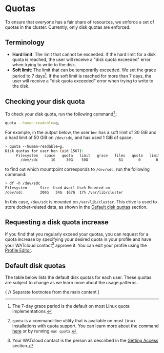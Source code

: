 # Quotas

To ensure that everyone has a fair share of resources, we enforce a set of quotas in the cluster.
Currently, only disk quotas are enforced.

## Terminology

- **Hard limit**: The limit that cannot be exceeded. If the hard limit for a disk quota is reached,
    the user will receive a "disk quota exceeded" error when trying to write to the disk.
- **Soft limit**: The limit that can be temporarily exceeded. We set the grace period to 7 days[^7-day-grace].
    If the soft limit is reached for more than 7 days, the user will receive a "disk quota exceeded"
    error when trying to write to the disk.

[^7-day-grace]: The 7-day grace period is the default on most Linux quota implementations.

## Checking your disk quota

To check your disk quota, run the following command[^quota-command]:

[^quota-command]: `quota` is a command-line utility that is available on most Linux installations with quota support. You can learn more about the
    command [here](https://linux.die.net/man/1/quota) or by running `man quota`.

```bash
quota --human-readable=g,
```

For example, in the output below, the user `ben` has a soft limit of 30 GiB and a hard limit of 50 GiB on `/dev/sdc`, and has used 1 GiB of space.

```bash
> quota --human-readable=g,
Disk quotas for user ben (uid 1507):
     Filesystem   space   quota   limit   grace   files   quota   limit   grace
       /dev/sdc      1G     30G    50G              51       0       0
```

to find out which mountpoint corresponds to `/dev/sdc`, run the following command:

```bash
> df -h /dev/sdc
Filesystem      Size  Used Avail Use% Mounted on
/dev/sdc        200G   34G  167G  17% /var/lib/cluster
```

In this case, `/dev/sdc` is mounted on `/var/lib/cluster`. This drive is used to store docker-related data,
as shown in the [Default disk quotas](#default-disk-quotas) section.

## Requesting a disk quota increase

If you find that you regularly exceed your quotas, you can request for a quota increase by specifying your
desired quota in your profile and have your WATcloud contact[^watcloud-contact] approve it. You can edit your
profile using the [Profile Editor](../utilities/profile-editor).

[^watcloud-contact]: Your WATcloud contact is the person as described in the [Getting Access](./getting-access#determine-your-watcloud-contact) section.

## Default disk quotas

The table below lists the default disk quotas for each user. These quotas are subject to change as we learn more about the usage patterns.


<QuotaTable className="mt-4" />


{
// Separate footnotes from the main content
}

<Separator className="mt-6" />